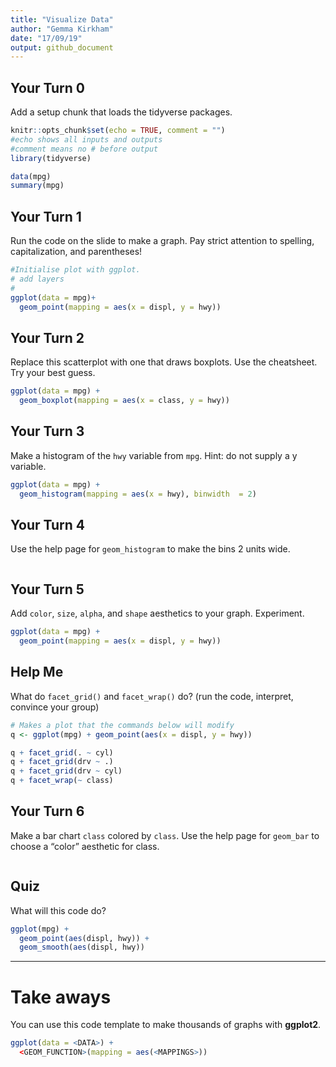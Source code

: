 ```yaml
---
title: "Visualize Data"
author: "Gemma Kirkham"
date: "17/09/19"
output: github_document
---
```


## Your Turn 0

Add a setup chunk that loads the tidyverse packages.

```r
knitr::opts_chunk$set(echo = TRUE, comment = "")
#echo shows all inputs and outputs
#comment means no # before output
library(tidyverse)

```



```r
data(mpg)
summary(mpg)
```


## Your Turn 1

Run the code on the slide to make a graph. Pay strict attention to spelling, capitalization, and parentheses!

```r
#Initialise plot with ggplot.
# add layers
#
ggplot(data = mpg)+
  geom_point(mapping = aes(x = displ, y = hwy))

```


## Your Turn 2

Replace this scatterplot with one that draws boxplots. Use the cheatsheet. Try your best guess.

```r

ggplot(data = mpg) +
  geom_boxplot(mapping = aes(x = class, y = hwy))
```


## Your Turn 3

Make a histogram of the `hwy` variable from `mpg`. Hint: do not supply a y variable.

```r
ggplot(data = mpg) +
  geom_histogram(mapping = aes(x = hwy), binwidth  = 2)
```

## Your Turn 4

Use the help page for `geom_histogram` to make the bins 2 units wide.

```r

```


## Your Turn 5

Add `color`, `size`, `alpha`, and `shape` aesthetics to your graph. Experiment.  

```r
ggplot(data = mpg) +
  geom_point(mapping = aes(x = displ, y = hwy))
```

## Help Me

What do `facet_grid()` and `facet_wrap()` do? 
(run the code, interpret, convince your group)

```r
# Makes a plot that the commands below will modify
q <- ggplot(mpg) + geom_point(aes(x = displ, y = hwy))

q + facet_grid(. ~ cyl)
q + facet_grid(drv ~ .)
q + facet_grid(drv ~ cyl)
q + facet_wrap(~ class)
```


## Your Turn 6

Make a bar chart `class` colored by `class`. Use the help page for `geom_bar` to choose a "color" aesthetic for class.

```r

```

## Quiz

What will this code do?

```r
ggplot(mpg) + 
  geom_point(aes(displ, hwy)) +
  geom_smooth(aes(displ, hwy))
```


***

# Take aways

You can use this code template to make thousands of graphs with **ggplot2**.

```r
ggplot(data = <DATA>) +
  <GEOM_FUNCTION>(mapping = aes(<MAPPINGS>))
```